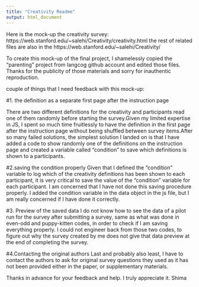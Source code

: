 ```yaml
---
title: "Creativity Readme"
output: html_document
---
```



Here is the mock-up the creativity survey:
https://web.stanford.edu/~salehi/Creativity/creativity.html
the rest of related files are also in the 
https://web.stanford.edu/~salehi/Creativity/

To create this mock-up of the final project, I shamelessly copied the "parenting" project from langcog github account and edited those files. Thanks for the publicity of those materials and sorry for inauthentic reproduction. 

couple of things that I need feedback with this mock-up:

#1. the definition as a separate first page after the instruction page

There are two different definitions for the creativity and participants read one of them randomly before starting the survey.Given my limited expertise in JS, I spent so much time fruitlessly to have the definition in the first page after the instruction page without being shuffled between survey items.After so many failed solutions, the simplest solution I landed on is that I have added a code to show randomly one of the definitions on the instruction page and created a variable called "condition" to save which definitions is shown to a participants.

#2.saving the condition properly
Given that I defined the "condition" variable to log which of the creativity definitions has been shown to each participant, it is very critical to save the value of the "condition" variable for each participant. I am concerned that I have not done this saving procedure properly. I added the condition variable in the data object in the js file, but I am really concerned if I have done it correctly.

#3. Preview of the saved data
I do not know how to see the data of a pilot run for the survey after submitting a survey, same as what was done in even-odd and puppy-kitten codes, in order to check if I am saving everything properly. I could not engineer back from those two codes, to figure out why the survey created by me does not give that data preview at the end of completing the survey.

#4.Contacting the original authors
Last and probably also least, I have to contact the authors to ask for original survey questions they used as it has not been provided either in the paper, or supplementary materials.

Thanks in advance for your feedback and help. I truly appreciate it.
Shima
